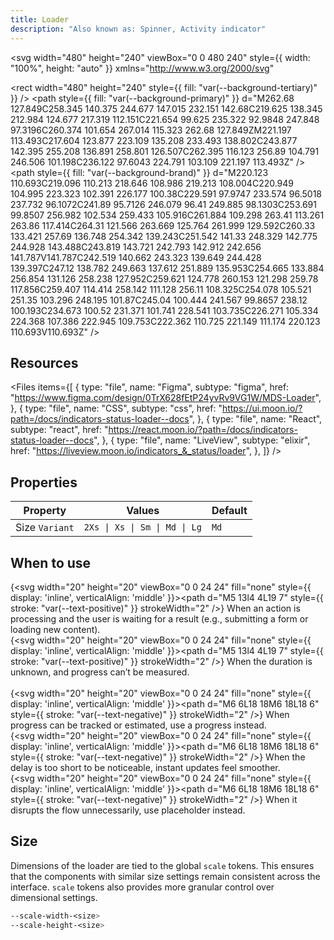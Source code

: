 ```yaml
---
title: Loader
description: "Also known as: Spinner, Activity indicator"
---
```


<svg
  width="480"
  height="240"
  viewBox="0 0 480 240"
  style={{ width: "100%", height: "auto" }}
  xmlns="http://www.w3.org/2000/svg"
>
  <rect
    width="480"
    height="240"
    style={{ fill: "var(--background-tertiary)" }}
  />
  <path
    style={{ fill: "var(--background-primary)" }}
    d="M262.68 127.849C258.345 140.375 244.677 147.015 232.151 142.68C219.625 138.345 212.984 124.677 217.319 112.151C221.654 99.625 235.322 92.9848 247.848 97.3196C260.374 101.654 267.014 115.323 262.68 127.849ZM221.197 113.493C217.604 123.877 223.109 135.208 233.493 138.802C243.877 142.395 255.208 136.891 258.801 126.507C262.395 116.123 256.89 104.791 246.506 101.198C236.122 97.6043 224.791 103.109 221.197 113.493Z"
  />
  <path
    style={{ fill: "var(--background-brand)" }}
    d="M220.123 110.693C219.096 110.213 218.646 108.986 219.213 108.004C220.949 104.995 223.323 102.391 226.177 100.38C229.591 97.9747 233.574 96.5018 237.732 96.1072C241.89 95.7126 246.079 96.41 249.885 98.1303C253.691 99.8507 256.982 102.534 259.433 105.916C261.884 109.298 263.41 113.261 263.86 117.414C264.31 121.566 263.669 125.764 261.999 129.592C260.33 133.421 257.69 136.748 254.342 139.243C251.542 141.33 248.329 142.775 244.928 143.488C243.819 143.721 242.793 142.912 242.656 141.787V141.787C242.519 140.662 243.323 139.649 244.428 139.397C247.12 138.782 249.663 137.612 251.889 135.953C254.665 133.884 256.854 131.126 258.238 127.952C259.621 124.778 260.153 121.298 259.78 117.856C259.407 114.414 258.142 111.128 256.11 108.325C254.078 105.521 251.35 103.296 248.195 101.87C245.04 100.444 241.567 99.8657 238.12 100.193C234.673 100.52 231.371 101.741 228.541 103.735C226.271 105.334 224.368 107.386 222.945 109.753C222.362 110.725 221.149 111.174 220.123 110.693V110.693Z"
  />
</svg>

## Resources

<Files
  items={[
    {
      type: "file",
      name: "Figma",
      subtype: "figma",
      href: "https://www.figma.com/design/0TrX628fEtP24yvRv9VG1W/MDS-Loader",
    },
    {
      type: "file",
      name: "CSS",
      subtype: "css",
      href: "https://ui.moon.io/?path=/docs/indicators-status-loader--docs",
    },
    {
      type: "file",
      name: "React",
      subtype: "react",
      href: "https://react.moon.io/?path=/docs/indicators-status-loader--docs",
    },
    {
      type: "file",
      name: "LiveView",
      subtype: "elixir",
      href: "https://liveview.moon.io/indicators_&_status/loader",
    },
  ]}
/>

## Properties

| **Property**   | **Values**                    | **Default** |
| -------------- | ----------------------------- | ----------- |
| Size `Variant` | `2Xs \| Xs \| Sm \| Md \| Lg` | `Md`        |

## When to use

{<svg width="20" height="20" viewBox="0 0 24 24" fill="none" style={{ display: 'inline', verticalAlign: 'middle' }}><path d="M5 13l4 4L19 7" style={{ stroke: "var(--text-positive)" }} strokeWidth="2" /></svg>} When an action is processing and the user is waiting for a result (e.g., submitting a form or loading new content). <br/>
{<svg width="20" height="20" viewBox="0 0 24 24" fill="none" style={{ display: 'inline', verticalAlign: 'middle' }}><path d="M5 13l4 4L19 7" style={{ stroke: "var(--text-positive)" }} strokeWidth="2" /></svg>} When the duration is unknown, and progress can’t be measured. <br/><br/>
{<svg width="20" height="20" viewBox="0 0 24 24" fill="none" style={{ display: 'inline', verticalAlign: 'middle' }}><path d="M6 6L18 18M6 18L18 6" style={{ stroke: "var(--text-negative)" }} strokeWidth="2" /></svg>} When progress can be tracked or estimated, use a progress instead. <br/>
{<svg width="20" height="20" viewBox="0 0 24 24" fill="none" style={{ display: 'inline', verticalAlign: 'middle' }}><path d="M6 6L18 18M6 18L18 6" style={{ stroke: "var(--text-negative)" }} strokeWidth="2" /></svg>} When the delay is too short to be noticeable, instant updates feel smoother. <br/>
{<svg width="20" height="20" viewBox="0 0 24 24" fill="none" style={{ display: 'inline', verticalAlign: 'middle' }}><path d="M6 6L18 18M6 18L18 6" style={{ stroke: "var(--text-negative)" }} strokeWidth="2" /></svg>} When it disrupts the flow unnecessarily, use placeholder instead. <br/>

## Size

Dimensions of the loader are tied to the global `scale` tokens. This ensures that the components with similar size settings remain consistent across the interface. `scale` tokens also provides more granular control over dimensional settings.

```css:scale.css showLineNumbers
--scale-width-<size>
--scale-height-<size>
```

